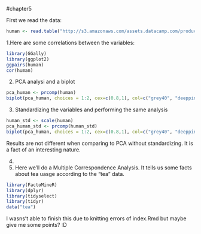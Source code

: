 #chapter5

First we read the data:
```r
human <- read.table("http://s3.amazonaws.com/assets.datacamp.com/production/course_2218/datasets/human2.txt", sep=",", header = TRUE)

```

1.Here are some correlations between the variables:
```r
library(GGally)
library(ggplot2)
ggpairs(human)
cor(human)

```

2. PCA analysi and a biplot 
```r
pca_human <- prcomp(human)
biplot(pca_human, choices = 1:2, cex=c(0.8,1), col=c("grey40", "deeppink2"))

```

3. Standardizing the variables and performing the same analysis
```r
human_std <- scale(human)
pca_human_std <- prcomp(human_std)
biplot(pca_human, choices = 1:2, cex=c(0.8,1), col=c("grey40", "deeppink2"))

```
Results are not different when comparing to PCA without standardizing. It is a fact of an interesting nature.

4.

5. Here we'll do a Multiple Correspondence Analysis. It tells us some facts about tea uasge according to the "tea" data. 
```r
library(FactoMineR)
library(dplyr)
library(tidyselect)
library(tidyr)
data("tea")

```
I wasns't able to finish this due to knitting errors of index.Rmd but maybe give me some points? :D